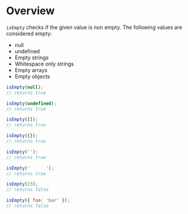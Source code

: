 <Meta title="Modules|Validation/isEmpty" />

# Overview

`isEmpty` checks if the given value is non empty. The following values are considered empty:

-   null
-   undefined
-   Empty strings
-   Whitespace only strings
-   Empty arrays
-   Empty objects

```js
isEmpty(null);
// returns true

isEmpty(undefined);
// returns true

isEmpty([]);
// returns true

isEmpty({});
// returns true

isEmpty('');
// returns true

isEmpty('      ');
// returns true

isEmpty(23);
// returns false

isEmpty({ foo: 'bar' });
// returns false
```
